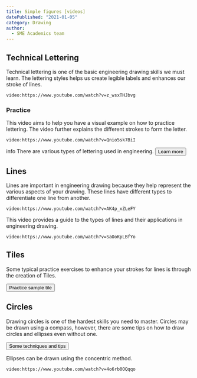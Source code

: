 ```yaml
---
title: Simple figures [videos]
datePublished: "2021-01-05"
category: Drawing
author:  
  - SME Academics team
---
```


## Technical Lettering 
Technical lettering is one of the basic engineering drawing skills we must learn. The lettering styles helps us create legible labels and enhances our stroke of lines.

`video:https://www.youtube.com/watch?v=z_wsxTHJbvg`

### Practice

This video aims to help you have a visual example on how to practice lettering. The video further explains the different strokes to form the letter. 

`video:https://www.youtube.com/watch?v=Qnio5sk7BiI`

<div role="alert" className="alert my-5">
  <span class="material-symbols-outlined">info</span>
  <span>There are various types of lettering used in engineering.</span>
  <a href="https://edengdrawing.blogspot.com/2013/02/technical-lettering.html" target="_blank"><button className="btn btn-sm">Learn more</button></a>
</div>

## Lines
Lines are important in engineering drawing because they help represent the various aspects of your drawing. These lines have different types to differentiate one line from another.

`video:https://www.youtube.com/watch?v=AK4p_xZLeFY`

This video provides a guide to the types of lines and their applications in engineering drawing. 

`video:https://www.youtube.com/watch?v=SaOoKpLBfYo`

## Tiles
Some typical practice exercises to enhance your strokes for lines is through the creation of Tiles. 

<a href="https://etc.usf.edu/clipart/77300/77308/77308_diagln_exer.htm" target="_blank"><button className="btn">Practice sample tile</button></a>

## Circles
Drawing circles is one of the hardest skills you need to master. Circles may be drawn using a compass, however, there are some tips on how to draw circles and ellipses even without one.

<a href="https://www.peachpit.com/articles/article.aspx?p=2873372&seqNum=5" target="_blank"><button className="btn">Some techniques and tips</button></a>

Ellipses can be drawn using the concentric method.

`video:https://www.youtube.com/watch?v=4o6rb0OQqqo`
